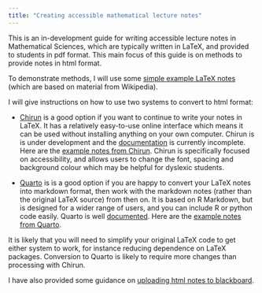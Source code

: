 ```yaml
---
title: "Creating accessible mathematical lecture notes"
---
```


This is an in-development guide for writing accessible lecture notes
in Mathematical Sciences, which are typically written in LaTeX, and
provided to students in pdf format. This main focus of this guide is
on methods to provide notes in html format.

To demonstrate methods, I will use some [simple example LaTeX
   notes](https://github.com/heogden/simple) (which are based on
   material from Wikipedia). 

I will give instructions on how to use two systems to convert to html
format:

- [Chirun](chirun.qmd) is a good option if you want to continue to
write your notes in LaTeX. It has a relatively easy-to-use online
interface which means it can be used without installing anything on
your own computer. Chirun is is under development and the
[documentation](https://chirun.org.uk/docs/) is currently incomplete.
Here are the [example notes from
Chirun](https://heogden.github.io/simple-chirun). Chirun is
specifically focused on accessibility, and allows users to change the
font, spacing and background colour which may be helpful for dyslexic
students.

- [Quarto](quarto.qmd) is is a good option if you are happy to convert
your LaTeX notes into markdown format, then work with the markdown
notes (rather than the original LaTeX source) from then on. It is
based on R Markdown, but is designed for a wider range of users, and
you can include R or python code easily. Quarto is well
[documented](https://quarto.org/docs/guide/). Here are the [example notes from
Quarto](https://heogden.github.io/simple-quarto).

It is likely that you will need to simplify your original LaTeX code
to get either system to work, for instance reducing dependence on
LaTeX packages. Conversion to Quarto is likely to require more changes
than processing with Chirun.
   
I have also provided some guidance on [uploading html notes to
blackboard](blackboard.qmd).
